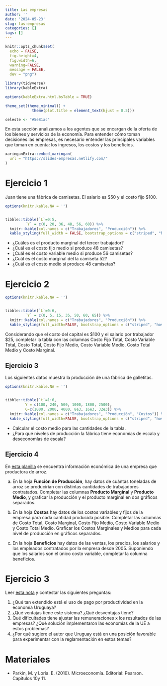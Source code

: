 ```yaml
---
title: Las empresas
author: ''
date: '2024-05-23'
slug: las-empresas
categories: []
tags: []
---
```


```r
knitr::opts_chunk$set(
  echo = FALSE, 
  fig.height=4, 
  fig.width=6, 
  warning=FALSE, 
  message = FALSE,
  dev = "png")

library(tidyverse)
library(kableExtra)

options(kableExtra.html.bsTable = TRUE)

theme_set(theme_minimal() + 
            theme(plot.title = element_text(hjust = 0.5)))

celeste <- "#5e81ac"

```


En esta sección analizamos a los agentes que se encargan de la oferta de los bienes y servicios de la economía. Para entender cómo toman decisiones las empresas, es necesario entender las principales variables que toman en cuenta: los ingresos, los costos y los beneficios.


```r
xaringanExtra::embed_xaringan(
  url = "https://slides-empresas.netlify.com/"
)
```





# Ejercicio 1 

Juan tiene una fábrica de camisetas. El salario es $50 y el costo fijo \$100. 

```r

options(knitr.kable.NA = '')


tibble::tibble(`L`=0:5,
         `Y` = c(0, 20, 36, 48, 56, 60)) %>% 
  knitr::kable(col.names = c("Trabajadores", "Producción")) %>% 
  kable_styling(full_width = FALSE, bootstrap_options = c("striped", "hover"))

```


- ¿Cuáles es el producto marginal del tercer trabajador?
- ¿Cuál es el costo fijo medio si produce 48 camisetas?
- ¿Cuál es el costo variable medio si produce 56 camisetas?
- ¿Cuál es el costo marginal del la camiseta 52?
- ¿Cuál es el costo medio si produce 48 camisetas?



# Ejercicio 2


```r

options(knitr.kable.NA = '')


tibble::tibble(`L`=0:6,
         `Y` = c(0, 5, 15, 35, 50, 60, 65)) %>% 
  knitr::kable(col.names = c("Trabajadores", "Producción")) %>% 
  kable_styling(full_width=FALSE, bootstrap_options = c("striped", "hover"))

```


Considerando que el costo del capital es $100 y el salario por trabajador \$25, completar la tabla con las columnas Costo Fijo Total, Costo Variable Total, Costo Total, Costo Fijo Medio, Costo Variable Medio, Costo Total Medio y Costo Marginal. 


## Ejercicio 3

Los siguientes datos muestra la producción de una fábrica de galletitas.


```r

options(knitr.kable.NA = '')


tibble::tibble(`t`=1:6,
         Y = c(100, 240, 500, 1000, 1800, 2500),
         C=c(1000, 2000, 4000, 8e3, 16e3, 32e3)) %>% 
  knitr::kable(col.names = c("Trabajadores", "Producción", "Costos")) %>% 
  kable_styling(full_width=FALSE, bootstrap_options = c("striped", "hover"))

```


- Calcular el costo medio para las cantidades de la tabla.
- ¿Para qué niveles de producción la fábrica tiene economías de escala y deseconomías de escala?

## Ejercicio 4

En [esta planilla](https://docs.google.com/spreadsheets/d/1haqSHV89zGkzHPeDg2iDPXjnahR2-ULGC9rlpaHyWfk/edit?usp=sharing) se encuentra información económica de una empresa que productora de arroz.

a) En la hoja __Función de Producción__, hay datos de cuántas toneladas de arroz se producirían con distintas cantidades de trabajadores contratados. Completar las columnas __Producto Marginal__ y __Producto Medio__, y graficar la producción y el producto marginal en dos gráficos separados.

b) En la hoja __Costos__ hay datos de los costos variables y fijos de la empresa para cada cantidad producida posible. Completar las columnas de Costo Total, Costo Marginal, Costo Fijo Medio, Costo Variable Medio y Costo Total Medio. Graficar los Costos Marginales y Medios para cada nivel de producción en gráficos separados.

c) En la hoja __Beneficios__ hay datos de las ventas, los precios, los salarios y los empleados contratados por la empresa desde 2005. Suponiendo que los salarios son el único costo variable, completar la columna beneficios.




# Ejercicio 3



Leer [esta nota](https://ladiaria.com.uy/articulo/2010/5/salarios-productividad-y-poder/) y contestar las siguientes preguntas:

1) ¿Qué tan extendido está el uso de pago por productividad en la economía Uruguaya?
2) ¿Qué ventajas tiene este sistema? ¿Qué desventajas tiene?
4) Qué dificultades tiene ajustar las remuneraciones x los resultados de las empresas? ¿Qué solución implementaron las economías de la UE a estos problemas?
5) ¿Por qué sugiere el autor que Uruguay está en una posición favorable para experimentar con la reglamentación en estos temas?


# Materiales

- Parkin, M. y Loría. E. (2010). Microeconomía. Editorial: Pearson. Capítulos 10y 11.